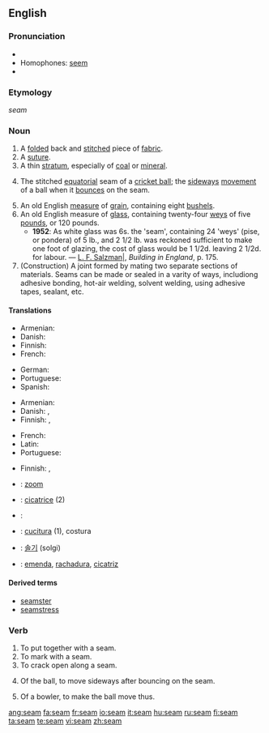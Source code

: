 {{wikipedia|dab=Seam}}
==English==

===Pronunciation===
* {{audio|en-us-seem.ogg|Audio (US)}}
* Homophones: [[seem]]
* {{rhymes|iːm}}

===Etymology===
{{etyl|ang}} ''seam''

===Noun===
{{en-noun}}

# A [[folded]] back and [[stitch]]ed piece of [[fabric]].
# A [[suture]].
# A thin [[stratum]], especially of [[coal]] or [[mineral]].
# {{cricket}} The stitched [[equatorial]] seam of a [[cricket ball]]; the [[sideways]] [[movement]] of a ball when it [[bounce]]s on the seam.
# An old English [[measure]] of [[grain]], containing eight [[bushel]]s.
# An old English measure of [[glass]], containing twenty-four [[wey]]s of five [[pound]]s, or 120 pounds.
#* '''1952''': As white glass was 6s. the 'seam', containing 24 'weys' (pise, or pondera) of 5 lb., and 2 1/2 lb. was reckoned sufficient to make one foot of glazing, the cost of glass would be 1 1/2d. leaving 2 1/2d. for labour. &mdash; [[w:en:Louis Francis Salzman|L. F. Salzman|]], ''Building in England'', p. 175.
# (Construction) A joint formed by mating two separate sections of materials. Seams can be made or sealed in a varity of ways, includiong adhesive bonding, hot-air welding, solvent welding, using adhesive tapes, sealant, etc.

====Translations====
{{trans-top|folded back and stitched piece of fabric}}
* Armenian: {{t-|hy|կար|tr=kar}}
* Danish: {{t+|da|søm|c}}
* Finnish: {{t+|fi|sauma}}
* French: {{t+|fr|couture}}
{{trans-mid}}
* German: {{t+|de|Saum|m}}
* Portuguese: {{t+|pt|costura|f}}
* Spanish: {{t+|es|costura|f}}
{{trans-bottom}}

{{trans-top|suture}}
* Armenian: {{t-|hy|կար|tr=kar}}
* Danish: {{t|da|sutur|c}},  {{t+|da|søm|c}}
* Finnish: {{t-|fi|ommel}}, {{t-|fi|tikkaus}}
{{trans-mid}}
* French: {{t+|fr|suture|f}}
* Latin: {{t|la|sutura|f|alt=sūtūra}}
* Portuguese: {{t+|pt|sutura|f}}
{{trans-bottom}}

{{trans-top|thin stratum of mineral}}
* Finnish: {{t-|fi|suoni}}, {{t-|fi|juonne}}
{{trans-mid}}
{{trans-bottom}}

{{trans-top|stitched seam of a cricket ball}}
{{trans-mid}}
{{trans-bottom}}

{{trans-top|measure of grain}}
{{trans-mid}}
{{trans-bottom}}

{{trans-top|measure of glass}}
{{trans-mid}}
{{trans-bottom}}

{{checktrans-top}}
* {{ttbc|Dutch}}: [[zoom]] {{m}}
* {{ttbc|French}}: [[cicatrice]] {{f}} (2)
* {{ttbc|Hebrew}}: {{he-translation|תפר|tefer}} {{m}}
* {{ttbc|Italian}}: [[cucitura]] {{f}} (1), costura
* {{ttbc|Korean}}: [[솔기]] (solgi)
* {{ttbc|Portuguese}}: [[emenda]], [[rachadura]], [[cicatriz]] {{f}}
{{trans-bottom}}

====Derived terms====
* [[seamster]]
* [[seamstress]]

===Verb===
{{en-verb}}

# To put together with a seam.
# To mark with a seam.
# To crack open along a seam.
# {{cricket}} Of the ball, to move sideways after bouncing on the seam.
# {{cricket}} Of a bowler, to make the ball move thus.

[[ang:seam]]
[[fa:seam]]
[[fr:seam]]
[[io:seam]]
[[it:seam]]
[[hu:seam]]
[[ru:seam]]
[[fi:seam]]
[[ta:seam]]
[[te:seam]]
[[vi:seam]]
[[zh:seam]]